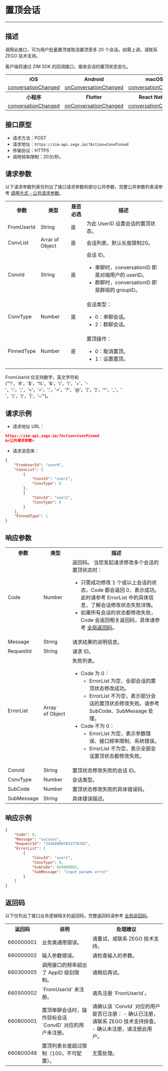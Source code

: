 # 置顶会话

- - -

## 描述

调用此接口，可为用户批量置顶或取消置顶至多 20 个会话。如需上调，请联系 ZEGO 技术支持。

客户端将通过 ZIM SDK 的回调接口，接收会话的置顶状态变化。

<table>
<tbody><tr>
<th>iOS</th>
<th>Android</th>
<th>macOS</th>
<th>Windows</th>
<th>Web</th>
</tr>
<tr>
<td><a href="/article/api?doc=zim_API~objective-c_ios~protocol~ZIMEventHandler#zim-group-member-info-updated-operated-info-group-id" target="_blank" rel="noopener">conversationChanged</a></td>
<td><a href="/article/api?doc=zim_API~java_android~class~ZIMEventHandler#on-conversation-changed" target="_blank" rel="noopener">onConversationChanged</a></td>
<td><a href="/article/api?doc=zim_API~objective-c_macos~protocol~ZIMEventHandler#zim-group-member-info-updated-operated-info-group-id" target="_blank" rel="noopener">conversationChanged</a></td>
<td><a href="/article/api?doc=zim_API~cpp_windows~class~ZIMEventHandler#on-conversation-changed" target="_blank" rel="noopener">onConversationChanged</a></td>
<td><a href="/article/api?doc=zim_API~javascript_web~interface~ZIMEventHandler#conversation-changed" target="_blank" rel="noopener">conversationChanged</a></td>
</tr>
<tr>
<th>小程序</th>
<th>Flutter</th>
<th>React Native</th>
<th>uni-app</th>
<th>Unity3D</th>
</tr>
<tr>
<td><a href="/article/api?doc=zim_API~javascript_wxxcx~interface~ZIMEventHandler#conversation-changed" target="_blank" rel="noopener">conversationChanged</a></td>
<td><a href="https://pub.dev/documentation/zego_zim/latest/zego_zim/ZIMEventHandler/onConversationChanged.html" target="_blank" rel="noopener">onConversationChanged</a></td>
<td><a href="/article/api?doc=zim_API~javascript_react-native~interface~ZIMEventHandler#conversation-changed" target="_blank" rel="noopener">conversationChanged</a></td>
<td><a href="/article/api?doc=zim_API~javascript_uni-app~interface~ZIMEventHandler#conversation-changed" target="_blank" rel="noopener">conversationChanged</a></td>
<td><a href="/article/api?doc=zim_API~cs_unity3d~class~ZIMEventHandler#on-conversation-changed">OnConversationChanged</a></td>
</tr>
</tbody></table>


## 接口原型

- 请求方法：POST
- 请求地址：`https://zim-api.zego.im/?Action=ConvPinned`
- 传输协议：HTTPS
- 调用频率限制：20次/秒。

## 请求参数

以下请求参数列表仅列出了接口请求参数和部分公共参数，完整公共参数列表请参考 [调用方式 - 公共请求参数](../Accessing%20Server%20APIs.mdx#2-公共参数)。

<table class="collapsible-table" >
<tbody><tr data-row-level="1">
<th>参数</th>
<th>类型</th>
<th>是否必选</th>
<th>描述</th>
</tr>
<tr data-row-level="2">
<td>FromUserId</td>
<td>String</td>
<td>是</td>
<td>为此 UserID 设置会话的置顶状态。</td>
</tr>
<tr data-row-level="3" data-row-child="true">
<td>ConvList</td>
<td>Arrar of Object</td>
<td>是</td>
<td>会话列表，默认长度限制20。</td>
</tr>
<tr data-row-level="3-1">
<td>ConvId</td>
<td>String</td>
<td>是</td>
<td>会话 ID。
<ul><li>单聊时，conversationID 即是对端用户的 userID。</li><li>群聊时，conversationID 即是群组的 groupID。</li></ul></td>
</tr>
<tr data-row-level="3-2">
<td>ConvType</td>
<td>Number</td>
<td>是</td>
<td>会话类型：<ul><li>0：单聊会话。</li><li>2：群聊会话。</li></ul></td>
</tr>
<tr data-row-level="4">
<td>PinnedType</td>
<td>Number</td>
<td>是</td>
<td>置顶操作：<ul><li>0：取消置顶。</li><li>1：设置置顶。</li></ul></td>
</tr>
</tbody></table>

<Note title="Note">

FromUserId 仅支持数字，英文字符和 {"'!'，'#'，'$'，'%'，'&'，'('，')'，'+'，'-'，':'，';'，'<'，'='，'.'，'>'，'?'，'@'，'['，']'，'^'，'_'，' '，'{'，'}'，'|'，'~'"}。
</Note>

## 请求示例

- 请求地址 URL：

```json
https://zim-api.zego.im/?Action=ConvPinned
&<公共请求参数>
```

- 请求消息体：

```json
{
    "FromUserId": "user0",
    "ConvList": [
        {
            "ConvId": "user1",
            "ConvType": 0
        },
        {
            "ConvId": "user2",
            "ConvType": 0
        }
    ],
    "PinnedType": 1
}
```


## 响应参数

<table class="collapsible-table" >

<tbody><tr data-row-level="1">
<th>参数</th>
<th>类型</th>
<th>描述</th>
</tr>
<tr data-row-level="2">
<td>Code</td>
<td>Number</td>
<td>返回码。
<Note title="Note">当您发起请求修改多个会话的置顶状态时：<ul><li>只需成功修改 1 个或以上会话的状态，Code 都会返回 0，表示成功。此时请参考 ErrorList 中的具体信息，了解会话修改状态失败详情。</li><li>如果所有会话的状态都修改失败，Code 会返回相关返回码，具体请参考 <a href="https://doc-zh.zego.im/article/12229">全局返回码</a>。</li></ul></Note></td>
</tr>
<tr data-row-level="3">
<td>Message</td>
<td>String</td>
<td>请求结果的说明信息。</td>
</tr>
<tr data-row-level="4">
<td>RequestId</td>
<td>String</td>
<td>请求 ID。</td>
</tr>
<tr data-row-level="5" data-row-child="true">
<td>ErrorList</td>
<td>Array of&nbsp;Object</td>
<td>
失败列表。
<ul>
<li>Code 为 0：
<ul><li>ErrorList 为空，全部会话的置顶状态修改成功。</li><li>ErrorList 不为空，表示部分会话的置顶状态修改失败。请参考 SubCode、SubMessage 处理。</li></ul></li>
<li>Code 不为 0：
<ul><li>ErrorList 为空，表示参数错误、接口频率限制、系统错误。</li><li>ErrorList 不为空，表示全部会话置顶状态都修改失败。</li></ul></li>
</ul></td>
</tr>
<tr data-row-level="5-1">
<td>ConvId</td>
<td>String</td>
<td>置顶状态修改失败的会话 ID。</td>
</tr>
<tr data-row-level="5-2">
<td>ConvType</td>
<td>Number</td>
<td>会话类型。</td>
</tr>
<tr data-row-level="5-3">
<td>SubCode</td>
<td>Number</td>
<td>置顶状态修改失败的具体错误码。</td>
</tr>
<tr data-row-level="5-4">
<td>SubMessage</td>
<td>String</td>
<td>具体错误描述。</td>
</tr>
</tbody></table>


## 响应示例

```json
{
    "Code": 0,
    "Message": "success",
    "RequestId": "343649807833778782",
    "ErrorList": [
        {
            "ConvId": "user1",
            "ConvType": 0,
            "SubCode": 660000002,
            "SubMessage": "input params error"
        }
    ]
}
```


## 返回码

以下仅列出了接口业务逻辑相关的返回码，完整返回码请参考 [全局返回码](../Return%20codes.mdx)。

<table>
<tbody><tr>
<th>返回码</th>
<th>说明</th>
<th>处理建议</th>
</tr>
<tr>
<td>660000001</td>
<td>业务类通用错误。</td>
<td>请重试，或联系 ZEGO 技术支持。</td>
</tr>
<tr>
<td>660000002</td>
<td>输入参数错误。</td>
<td>请检查输入的参数。</td>
</tr>
<tr>
<td>660300005</td>
<td>调用接口的频率超出了 AppID 级别限制。</td>
<td>请稍后再试。</td>
</tr>
<tr>
<td>660500002</td>
<td>`FromUserId` 未注册。</td>
<td>请先注册 `FromUserId`。</td>
</tr>
<tr>
<td>660800001</td>
<td>置顶单聊会话时，操作目标会话 `ConvID` 对应的用户未注册。</td>
<td>
请确认该 `ConvId` 对应的用户是否已注册：
- 确认已注册，请联系 ZEGO 技术支持排查。
- 确认未注册，请注册此用户。
</td>
</tr>
<tr>
<td>660800048</td>
<td>置顶列表长度超过限制（100，不可配置）。</td>
<td>无需处理。</td>
</tr>
</tbody></table>